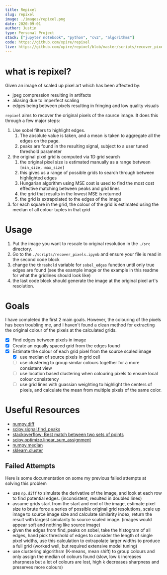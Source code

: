 ```yaml
---
title: Repixel
slug: repixel
image: ./images/repixel.png
date: 2020-09-01
author: Justin
type: Personal Project
stack: ["jupyter notebook", "python", "cv2", "algorithms"]
code: https://github.com/xpire/repixel
live: https://github.com/xpire/repixel/blob/master/scripts/recover_pixels.ipynb
---
```


# what is repixel?

Given an image of scaled up pixel art which has been affected by:

- jpeg compression resulting in artifacts
- aliasing due to imperfect scaling
- edges being between pixels resulting in fringing and low quality visuals

`repixel` aims to recover the original pixels of the source image. It does this through a few major steps:

1. Use sobel filters to highlight edges.
   1. The absolute value is taken, and a mean is taken to aggregate all the edges on the page.
   2. peaks are found in the resulting signal, subject to a user tuned threshold parameter
2. the original pixel grid is computed via 1D grid search
   1. the original pixel size is estimated manually as a range between `[min_size, max_size]`
   2. this gives us a range of possible grids to search through between highlighted edges
   3. Hungarian algorithm using MSE cost is used to find the most cost effective matching between peaks and grid lines
   4. the grid that results in the lowest MSE is returned
   5. the grid is extrapolated to the edges of the image
3. for each square in the grid, the colour of the grid is estimated using the median of all colour tuples in that grid

# Usage

1. Put the image you want to rescale to original resolution in the `./src` directory.
2. Go to the `./scripts/recover_pixels.ipynb` and ensure your file is read in the second code block
3. change the `threshold` variable for `sobel_edges` function until only true edges are found (see the example image or the example in this readme for what the gridlines should look like)
4. the last code block should generate the image at the original pixel art's resolution.

# Goals

I have completed the first 2 main goals. However, the colouring of the pixels has been troubling me, and I haven't found a clean method for extracting the original colour of the pixels at the calculated grids.

- [x] Find edges between pixels in image
- [x] Create an equally spaced grid from the edges found
- [x] Estimate the colour of each grid pixel from the source scaled image
  - [x] use median of source pixels in grid cell
  - [ ] use clustering to group similar colours together for a more consistent view
  - [ ] use location based clustering when colouring pixels to ensure local colour consistency
  - [ ] use grid lines with guassian weighting to highlight the centers of pixels, and calculate the mean from multiple pixels of the same color.

# Useful Resources

- [numpy.diff](https://numpy.org/doc/stable/reference/generated/numpy.diff.html)
- [scipy.signal.find_peaks](https://docs.scipy.org/doc/scipy/reference/generated/scipy.signal.find_peaks.html)
- [stackoverflow: Best match between two sets of points](https://stackoverflow.com/questions/52500239/best-match-between-two-sets-of-points)
- [scipy.optimize.linear_sum_assignment](https://docs.scipy.org/doc/scipy-0.18.1/reference/generated/scipy.optimize.linear_sum_assignment.html)
- [numpy.median](https://numpy.org/doc/stable/reference/generated/numpy.median.html)
- [sklearn.cluster](https://scikit-learn.org/stable/modules/classes.html#module-sklearn.cluster)

## Failed Attempts

Here is some documentation on some my previous failed attempts at solving this problem

- use `np.diff` to simulate the derivative of the image, and look at each row to find potential edges. (inconsistent, resulted in doubled lines)
- assume grids start from the start and end of the image, estimate pixel size to brute force a series of possible original grid resolutions, scale up image to source image size and calculate similarity index, return the result with largest simularity to source scaled image. (images would appear soft and nothing like source image)
- given the edges from find_peaks on sobel, take the histogram of all edges, hand pick threshold of edges to consider the length of single pixel widths, use this calculation to extrapolate larger widths to produce a full grid (worked well, but required extensive model tuning)
- use clustering algorithsm (K-means, mean shift) to group colours and only assign the median of colours found (slow, low k increases sharpness but a lot of colours are lost, high k decreases sharpness and preserves more colours)
